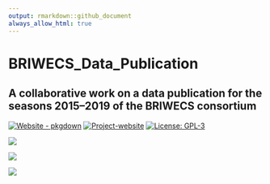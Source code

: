 ```yaml
---
output: rmarkdown::github_document
always_allow_html: true
---
```


<!-- README.md is generated from README.Rmd. Please edit that file -->

# BRIWECS_Data_Publication

## A collaborative work on a data publication for the seasons 2015–2019 of the BRIWECS consortium

[![Website - pkgdown](https://img.shields.io/badge/data-overview-blue)](https://tillrose.github.io/BRIWECS_Data_Publication/data_overview.html) [![Project-website](https://img.shields.io/badge/Project-website-darkgreen)](https://www.igps.uni-hannover.de/de/forschung/forschungsprojekte/detailansicht/projects/forschungsverbund-briwecs) [![License: GPL-3](https://img.shields.io/badge/License-GPL3-orange)](https://www.r-project.org/Licenses/)

![](https://github.com/tillrose/BRIWECS_Data_Publication/blob/main/figure/BRIWECS_logo.png){fig-align="center"}

![](https://github.com/tillrose/BRIWECS_Data_Publication/blob/main/figure/data_number.tiff ){fig-align="center"}

![](https://github.com/tillrose/BRIWECS_Data_Publication/blob/main/figure/data_point.tiff){fig-align="center"}